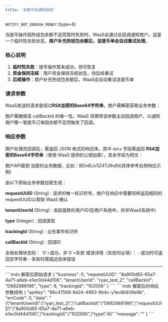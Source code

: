 ```yaml
---
title: '余额不足通知回调'
---
```


`NOTIFY_NOT_ENOUGH_MONEY` (type=6)

当提币操作因热钱包余额不足而暂时失败时，WaaS会通过此回调通知商户。这是一个临时性失败状态，**商户补充热钱包余额后，该提币单会自动重试处理**。

### 核心说明
1. **临时性失败**：提币操作暂未成功，但可恢复
2. **资金保持冻结**：用户资金保持冻结状态，待后续重试
3. **后续操作**：商户补充热钱包余额后，WaaS会自动重试该提币单

### 请求参数
WaaS发送的请求是经过**RSA加密的Base64字符串**，商户需解密获取业务参数：

<ResponseField name="余额不足回调请求参数" type="object">

<Expandable title="查看完整参数列表">

<ResponseField name="callBackId" type="String" required="是" example="D682988196">
商户需确保该 callBackId 的唯一性。WaaS 将携带该参数主动回调商户，以通知商户哪一笔提币订单因余额不足而触发了回调。
</ResponseField>


</Expandable>
</ResponseField>

### 响应参数
商户处理完回调后，需返回 JSON 格式的响应体。其中 `data` 字段需返回 **RSA加密的Base64字符串**（使用 WaaS 提供的公钥加密），其余字段为明文：

<ResponseField name="提币回调响应参数" type="object">

<Expandable title="查看完整参数列表">

<ResponseField name="apiKey" type="String" required="是" example="88c47568-8d24-4983-9b4c-y1ec8b939e9b">
商户API密钥
</ResponseField>

<ResponseField name="data" type="String" required="是" example="BDn6Liv5Z4TJ9vjfdRiuq1gaQJuODth3zlC4...">
加密的业务数据，比如：BDn6Liv5Z4TJ9vjfd(具体参考右侧响应示例)

   由以下原始业务参数加密生成：

   **requestUUID** (String) : 请求的唯一标识符号，商户在响应中需要同样返回相同的requestUUID以帮助 WaaS 确认

   **tenantUserId** (String) : 发起提款的用户ID(在商户系统中，并非WaaS系统中)

   **type** (Integer) : 回调类型

   **trackingId** (String) : 业务事件标识符

   **callBackId** (String) : 回调ID

</ResponseField>

<ResponseField name="errCode" type="Integer" required="是" example="0">
全局处理状态码：
`0`=成功，非`0`=失败
</ResponseField>

<ResponseField name="message" type="String" required="是" example="">
错误详情（失败时必填）：
- 成功时可返回空字符串
- 失败时需描述具体错误
</ResponseField>

</Expandable>

</ResponseField>


---

<RequestExample>
````mdx 解密后原始请求
{
  "business": 0,
  "requestUUID": "8a900d65-65a7-4a71-a6eb-e1ec0d44d106",
  "tenantUserId": "ryan_test_2",
  "callBackId": "D682988196",
  "type": 6,
  "trackingId": "102006"
}
````
</RequestExample>


<ResponseExample>
````mdx 解密后的响应参数结构
{
  "apiKey": "88c47568-8d24-4983-9b4c-y1ec8b939e9b",
  "errCode": 0,
  "data": "{\"tenantUserId\":\"ryan_test_2\",\"callBackId\":\"D682988196\",\"requestUUID\":\"8a900d65-65a7-4a71-a6eb-e1ec0d44d106\",\"trackingId\":\"102006\",\"type\":6}"
  "message": ""
}
````
</ResponseExample>




